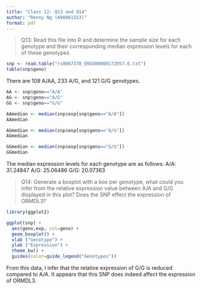 ```yaml
---
title: "Class 12: Q13 and Q14"
author: "Renny Ng (A98061553)"
format: pdf
---
```

>Q13: Read this file into R and determine the sample size for each genotype and their
corresponding median expression levels for each of these genotypes

```r
snp <- read.table("rs8067378_ENSG00000172057.6.txt")
table(snp$geno)
```
There are 108 A/AA, 233 A/G, and 121 G/G genotypes.

```r
AA <- snp$geno=="A/A"
AG <- snp$geno=="A/G"
GG <- snp$geno=="G/G"
```

```r
AAmedian <- median(snp$exp[snp$geno=="A/A"])
AAmedian
```
```r
AGmedian <- median(snp$exp[snp$geno=="A/G"])
AGmedian
```
```r
GGmedian <- median(snp$exp[snp$geno=="G/G"])
GGmedian
```

The median expression levels for each genotype are as follows:
A/A: 31.24847
A/G: 25.06486
G/G: 20.07363

>Q14: Generate a boxplot with a box per genotype, what could you infer from the relative expression value between A/A and G/G displayed in this plot? Does the SNP effect the expression of ORMDL3?

```r
library(ggplot2)
```
```r
ggplot(snp) + 
  aes(geno,exp, col=geno) +
  geom_boxplot() +
  xlab ("Genotype") +
  ylab ("Expression") +
  theme_bw() +
  guides(color=guide_legend("Genotypes"))
```
From this data, I infer that the relative expression of G/G is reduced compared to A/A. It appears that this SNP does indeed affect the expression of ORMDL3. 
